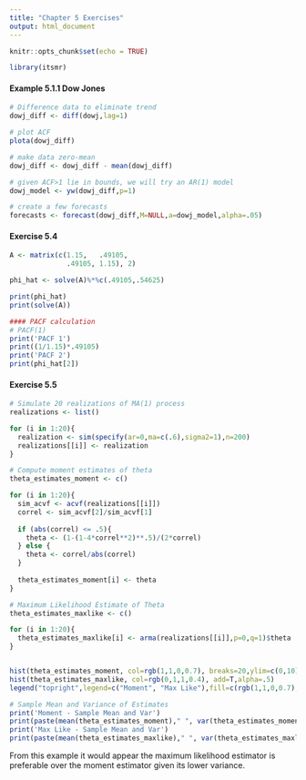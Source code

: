 ```yaml
---
title: "Chapter 5 Exercises"
output: html_document
---
```


```r
knitr::opts_chunk$set(echo = TRUE)
```


```r
library(itsmr)
```

#### Example 5.1.1 Dow Jones


```r
# Difference data to eliminate trend
dowj_diff <- diff(dowj,lag=1)

# plot ACF
plota(dowj_diff)

# make data zero-mean
dowj_diff <- dowj_diff - mean(dowj_diff)

# given ACF>1 lie in bounds, we will try an AR(1) model
dowj_model <- yw(dowj_diff,p=1)

# create a few forecasts
forecasts <- forecast(dowj_diff,M=NULL,a=dowj_model,alpha=.05)

```

#### Exercise 5.4

```r
A <- matrix(c(1.15,   .49105,
              .49105, 1.15), 2)

phi_hat <- solve(A)%*%c(.49105,.54625)

print(phi_hat)
print(solve(A))
```

```r
#### PACF calculation
# PACF(1)
print('PACF 1')
print((1/1.15)*.49105)
print('PACF 2')
print(phi_hat[2])

```

#### Exercise 5.5

```r

# Simulate 20 realizations of MA(1) process
realizations <- list()

for (i in 1:20){
  realization <- sim(specify(ar=0,ma=c(.6),sigma2=1),n=200)
  realizations[[i]] <- realization  
}

# Compute moment estimates of theta
theta_estimates_moment <- c()

for (i in 1:20){
  sim_acvf <- acvf(realizations[[i]])
  correl <- sim_acvf[2]/sim_acvf[1]
  
  if (abs(correl) <= .5){
    theta <- (1-(1-4*correl**2)**.5)/(2*correl)  
  } else {
    theta <- correl/abs(correl)
  }
  
  theta_estimates_moment[i] <- theta
}

# Maximum Likelihood Estimate of Theta
theta_estimates_maxlike <- c()

for (i in 1:20){
  theta_estimates_maxlike[i] <- arma(realizations[[i]],p=0,q=1)$theta
}


hist(theta_estimates_moment, col=rgb(1,1,0,0.7), breaks=20,ylim=c(0,10),main='Comparison of Theta Estimates',xlab='Estimates')
hist(theta_estimates_maxlike, col=rgb(0,1,1,0.4), add=T,alpha=.5)
legend("topright",legend=c("Moment", "Max Like"),fill=c(rgb(1,1,0,0.7), rgb(0,1,1,0.4)), cex=0.8)

# Sample Mean and Variance of Estimates
print('Moment - Sample Mean and Var')
print(paste(mean(theta_estimates_moment)," ", var(theta_estimates_moment)))
print('Max Like - Sample Mean and Var')
print(paste(mean(theta_estimates_maxlike)," ", var(theta_estimates_maxlike)))
```

From this example it would appear the maximum likelihood estimator is preferable over the moment estimator given its lower variance.
